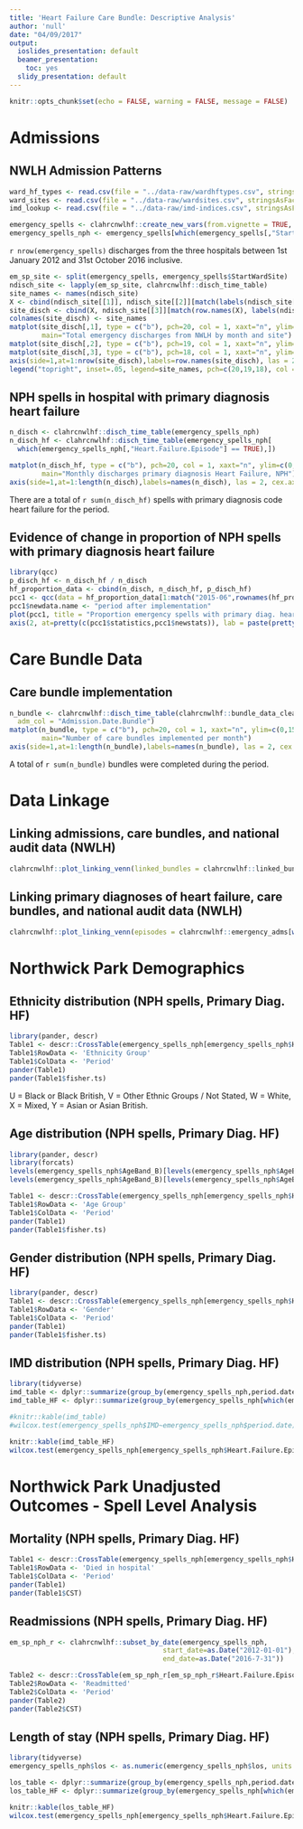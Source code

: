 ```yaml
---
title: 'Heart Failure Care Bundle: Descriptive Analysis'
author: 'null'
date: "04/09/2017"
output:
  ioslides_presentation: default
  beamer_presentation:
    toc: yes
  slidy_presentation: default
---
```


```r
knitr::opts_chunk$set(echo = FALSE, warning = FALSE, message = FALSE)
```

# Admissions

## NWLH Admission Patterns

```r
ward_hf_types <- read.csv(file = "../data-raw/wardhftypes.csv", stringsAsFactors = FALSE)
ward_sites <- read.csv(file = "../data-raw/wardsites.csv", stringsAsFactors = FALSE)
imd_lookup <- read.csv(file = "../data-raw/imd-indices.csv", stringsAsFactors = FALSE)

emergency_spells <- clahrcnwlhf::create_new_vars(from.vignette = TRUE, ward_hf_types = ward_hf_types, ward_sites = ward_sites, imd_lookup = imd_lookup) 
emergency_spells_nph <- emergency_spells[which(emergency_spells[,"StartWardSite"] == "NPH"),]
```

`r nrow(emergency_spells)` discharges from the three hospitals between 1st January 2012 and
31st October 2016 inclusive.

```r
em_sp_site <- split(emergency_spells, emergency_spells$StartWardSite)
ndisch_site <- lapply(em_sp_site, clahrcnwlhf::disch_time_table)
site_names <- names(ndisch_site)
X <- cbind(ndisch_site[[1]], ndisch_site[[2]][match(labels(ndisch_site[[1]]), labels(ndisch_site[[2]]))])
site_disch <- cbind(X, ndisch_site[[3]][match(row.names(X), labels(ndisch_site[[3]]))])
colnames(site_disch) <- site_names
matplot(site_disch[,1], type = c("b"), pch=20, col = 1, xaxt="n", ylim=c(0,6500),
        main="Total emergency discharges from NWLH by month and site")
matplot(site_disch[,2], type = c("b"), pch=19, col = 1, xaxt="n", ylim=c(0,6500), add=TRUE)
matplot(site_disch[,3], type = c("b"), pch=18, col = 1, xaxt="n", ylim=c(0,6500), add=TRUE)
axis(side=1,at=1:nrow(site_disch),labels=row.names(site_disch), las = 2, cex.axis =0.6)
legend("topright", inset=.05, legend=site_names, pch=c(20,19,18), col = 1, horiz=TRUE)
```

## NPH spells in hospital with primary diagnosis heart failure

```r
n_disch <- clahrcnwlhf::disch_time_table(emergency_spells_nph)
n_disch_hf <- clahrcnwlhf::disch_time_table(emergency_spells_nph[
  which(emergency_spells_nph[,"Heart.Failure.Episode"] == TRUE),])

matplot(n_disch_hf, type = c("b"), pch=20, col = 1, xaxt="n", ylim=c(0,100),
        main="Monthly discharges primary diagnosis Heart Failure, NPH")
axis(side=1,at=1:length(n_disch),labels=names(n_disch), las = 2, cex.axis =0.6)
```

There are a total of `r sum(n_disch_hf)` spells with primary diagnosis code
heart failure for the period. 

## Evidence of change in proportion of NPH spells with primary diagnosis heart failure

```r
library(qcc)
p_disch_hf <- n_disch_hf / n_disch
hf_proportion_data <- cbind(n_disch, n_disch_hf, p_disch_hf)
pcc1 <- qcc(data = hf_proportion_data[1:match("2015-06",rownames(hf_proportion_data)),"n_disch_hf"], sizes = hf_proportion_data[1:match("2015-06",rownames(hf_proportion_data)),"n_disch"], plot = FALSE, type = "p", newdata = hf_proportion_data[match("2015-07",rownames(hf_proportion_data)):nrow(hf_proportion_data),"n_disch_hf"], newsizes = hf_proportion_data[match("2015-07",rownames(hf_proportion_data)):nrow(hf_proportion_data),"n_disch"], chart.all = TRUE, data.name = "period before implementation")
pcc1$newdata.name <- "period after implementation"
plot(pcc1, title = "Proportion emergency spells with primary diag. heart failure", xlab = "Month", ylab = "Proportion heart failure spells", yaxt="n")
axis(2, at=pretty(c(pcc1$statistics,pcc1$newstats)), lab = paste(pretty(c(pcc1$statistics,pcc1$newstats)) * 100, "%"), las=TRUE)
```

# Care Bundle Data

## Care bundle implementation

```r
n_bundle <- clahrcnwlhf::disch_time_table(clahrcnwlhf::bundle_data_clean, discharge = FALSE,
  adm_col = "Admission.Date.Bundle")
matplot(n_bundle, type = c("b"), pch=20, col = 1, xaxt="n", ylim=c(0,150),
        main="Number of care bundles implemented per month")
axis(side=1,at=1:length(n_bundle),labels=names(n_bundle), las = 2, cex.axis =0.6)  
```

A total of `r sum(n_bundle)` bundles were completed during the period.

# Data Linkage

## Linking admissions, care bundles, and national audit data (NWLH)

```r
clahrcnwlhf::plot_linking_venn(linked_bundles = clahrcnwlhf::linked_bundle_data, linked_nicor = clahrcnwlhf::linked_nicor_data)
```

## Linking primary diagnoses of heart failure, care bundles, and national audit data (NWLH)

```r
clahrcnwlhf::plot_linking_venn(episodes = clahrcnwlhf::emergency_adms[which(clahrcnwlhf::emergency_adms$Heart.Failure.Episode == TRUE),], linked_bundles = clahrcnwlhf::linked_bundle_data, linked_nicor = clahrcnwlhf::linked_nicor_data)
```

# Northwick Park Demographics

## Ethnicity distribution (NPH spells, Primary Diag. HF)
\tiny
```r
library(pander, descr)
Table1 <- descr::CrossTable(emergency_spells_nph[emergency_spells_nph$Heart.Failure.Episode == TRUE,"EthnicGroupComp"], emergency_spells_nph[emergency_spells_nph$Heart.Failure.Episode == TRUE,"period.date"], expected = FALSE, prop.r = FALSE, prop.t = FALSE, prop.chisq = FALSE, chisq = TRUE, fisher = TRUE)
Table1$RowData <- 'Ethnicity Group'
Table1$ColData <- 'Period'
pander(Table1)
pander(Table1$fisher.ts)
```

U = Black or Black British, V = Other Ethnic Groups / Not Stated, W = White, X = Mixed, Y = Asian or Asian British.

## Age distribution (NPH spells, Primary Diag. HF)
\tiny
```r
library(pander, descr)
library(forcats)
levels(emergency_spells_nph$AgeBand_B)[levels(emergency_spells_nph$AgeBand_B)=="young"] <- "<65"
levels(emergency_spells_nph$AgeBand_B)[levels(emergency_spells_nph$AgeBand_B)=="old"] <- ">=65"

Table1 <- descr::CrossTable(emergency_spells_nph[emergency_spells_nph$Heart.Failure.Episode == TRUE,"AgeBand_B"], emergency_spells_nph[emergency_spells_nph$Heart.Failure.Episode == TRUE,"period.date"], expected = FALSE, prop.r = FALSE, prop.t = FALSE, prop.chisq = FALSE, chisq = TRUE, fisher = TRUE)
Table1$RowData <- 'Age Group'
Table1$ColData <- 'Period'
pander(Table1)
pander(Table1$fisher.ts)
```


## Gender distribution (NPH spells, Primary Diag. HF)
\tiny
```r
library(pander, descr)
Table1 <- descr::CrossTable(emergency_spells_nph[emergency_spells_nph$Heart.Failure.Episode == TRUE,"Sex"], emergency_spells_nph[emergency_spells_nph$Heart.Failure.Episode == TRUE,"period.date"], expected = FALSE, prop.r = FALSE, prop.t = FALSE, prop.chisq = FALSE, chisq = TRUE, fisher = TRUE)
Table1$RowData <- 'Gender'
Table1$ColData <- 'Period'
pander(Table1)
pander(Table1$fisher.ts)
```

## IMD distribution (NPH spells, Primary Diag. HF)

```r
library(tidyverse)
imd_table <- dplyr::summarize(group_by(emergency_spells_nph,period.date),average_imd=median(IMD, na.rm = TRUE))
imd_table_HF <- dplyr::summarize(group_by(emergency_spells_nph[which(emergency_spells_nph$Heart.Failure.Episode == TRUE),],period.date),average_imd=median(IMD, na.rm = TRUE))

#knitr::kable(imd_table)
#wilcox.test(emergency_spells_nph$IMD~emergency_spells_nph$period.date)

knitr::kable(imd_table_HF)
wilcox.test(emergency_spells_nph[emergency_spells_nph$Heart.Failure.Episode == TRUE,"IMD"]~emergency_spells_nph[emergency_spells_nph$Heart.Failure.Episode == TRUE,"period.date"])

```

# Northwick Park Unadjusted Outcomes - Spell Level Analysis

## Mortality (NPH spells, Primary Diag. HF)
\tiny
```r
Table1 <- descr::CrossTable(emergency_spells_nph[emergency_spells_nph$Heart.Failure.Episode == TRUE,"died"], emergency_spells_nph[emergency_spells_nph$Heart.Failure.Episode == TRUE,"period.date"], expected = FALSE, prop.r = FALSE, prop.t = FALSE, prop.chisq = FALSE, chisq = TRUE)
Table1$RowData <- 'Died in hospital'
Table1$ColData <- 'Period'
pander(Table1)
pander(Table1$CST)
```

## Readmissions (NPH spells, Primary Diag. HF)
\tiny
```r
em_sp_nph_r <- clahrcnwlhf::subset_by_date(emergency_spells_nph,
                                      start_date=as.Date("2012-01-01"),
                                      end_date=as.Date("2016-7-31"))

Table2 <- descr::CrossTable(em_sp_nph_r[em_sp_nph_r$Heart.Failure.Episode == TRUE,"hf.readmission.cat"], em_sp_nph_r[em_sp_nph_r$Heart.Failure.Episode == TRUE,"period.date"], expected = FALSE, prop.r = FALSE, prop.t = FALSE, prop.chisq = FALSE, chisq = TRUE, missing.include = TRUE)
Table2$RowData <- 'Readmitted'
Table2$ColData <- 'Period'
pander(Table2)
pander(Table2$CST)
```

## Length of stay (NPH spells, Primary Diag. HF)

```r
library(tidyverse)
emergency_spells_nph$los <- as.numeric(emergency_spells_nph$los, units = "days")

los_table <- dplyr::summarize(group_by(emergency_spells_nph,period.date),average_los=median(los, na.rm = TRUE))
los_table_HF <- dplyr::summarize(group_by(emergency_spells_nph[which(emergency_spells_nph$Heart.Failure.Episode == TRUE),],period.date),average_los=median(los, na.rm = TRUE))

knitr::kable(los_table_HF)
wilcox.test(emergency_spells_nph[emergency_spells_nph$Heart.Failure.Episode == TRUE,"los"]~emergency_spells_nph[emergency_spells_nph$Heart.Failure.Episode == TRUE,"period.date"])

```
